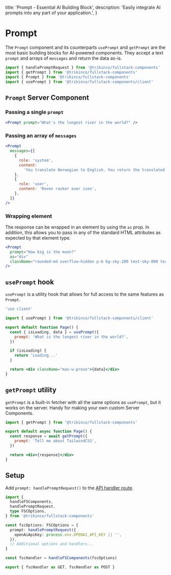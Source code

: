 
  title: 'Prompt - Essential AI Building Block',
  description:
    'Easily integrate AI prompts into any part of your application.',
}

# Prompt

The `Prompt` component and its counterparts `usePrompt` and `getPrompt` are the most basic building blocks for AI-powered components.
They accept a text `prompt` and arrays of `messages` and return the data as-is.

```jsx
import { handlePromptRequest } from '@trikinco/fullstack-components'
import { getPrompt } from '@trikinco/fullstack-components'
import { Prompt } from '@trikinco/fullstack-components'
import { usePrompt } from '@trikinco/fullstack-components/client'
```

## `Prompt` Server Component

### Passing a single `prompt`

<Example>
  <Prompt prompt="What's the longest river in the world?" />
</Example>

```jsx
<Prompt prompt="What's the longest river in the world?" />
```

### Passing an array of `messages`

```jsx
<Prompt
  messages={[
    {
      role: 'system',
      content:
        'You translate Norwegian to English. You return the translated text directly',
    },
    {
      role: 'user',
      content: 'Reven rasker over isen',
    },
  ]}
/>
```

### Wrapping element

The response can be wrapped in an element by using the `as` prop.
In addition, this allows you to pass in any of the standard HTML attributes as expected by that element type.

<Example>
  <Prompt prompt="How big is the moon?" as="div" />
</Example>

```jsx /as="div"/
<Prompt
  prompt="How big is the moon?"
  as="div"
  className="rounded-md overflow-hidden p-6 bg-sky-200 text-sky-800 text-xl"
/>
```

## `usePrompt` hook

`usePrompt` is a utility hook that allows for full access to the same features as `Prompt`.

```jsx
'use client'

import { usePrompt } from '@trikinco/fullstack-components/client'

export default function Page() {
  const { isLoading, data } = usePrompt({
    prompt: 'What is the longest river in the world?',
  })

  if (isLoading) {
    return 'Loading...'
  }

  return <div className="max-w-prose">{data}</div>
}
```

## `getPrompt` utility

`getPrompt` is a built-in fetcher with all the same options as `usePrompt`, but it works on the server. Handy for making your own custom Server Components.

```jsx title="Server Component"
import { getPrompt } from '@trikinco/fullstack-components'

export default async function Page() {
  const response = await getPrompt({
    prompt: 'Tell me about TailwindCSS',
  })

  return <div>{response}</div>
}
```

## Setup

Add `prompt: handlePromptRequest()` to the [API handler route](/docs/get-started/#setup).

```ts title="app/api/fsutils/[...fscomponents]/route.ts"
import {
  handleFSComponents,
  handlePromptRequest,
  type FSCOptions,
} from '@trikinco/fullstack-components'

const fscOptions: FSCOptions = {
  prompt: handlePromptRequest({
    openAiApiKey: process.env.OPENAI_API_KEY || '',
  }),
  // Additional options and handlers...
}

const fscHandler = handleFSComponents(fscOptions)

export { fscHandler as GET, fscHandler as POST }
```

